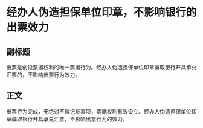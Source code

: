 # 经办人伪造担保单位印章，不影响银行的出票效力
## 副标题
出票是创设票据权利的唯一票据行为。经办人伪造担保单位印章骗取银行开具承兑汇票的，不影响出票行为效力。
## 正文
出票行为完成，无绝对不得记载事项，票据权利有效设立。经办人伪造担保单位印章骗取银行开具承兑汇票，不影响出票行为的效力。